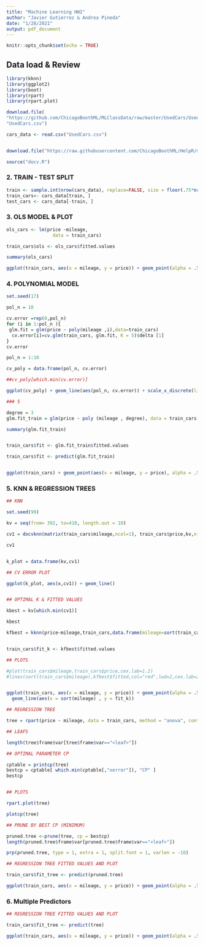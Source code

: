 ```yaml
---
title: "Machine Learning HW2"
author: "Javier Gutierrez & Andrea Pineda"
date: "1/28/2021"
output: pdf_document
---
```


```r
knitr::opts_chunk$set(echo = TRUE)
```

## Data load & Review

```r

library(kknn)
library(ggplot2)
library(boot)
library(rpart)
library(rpart.plot)
```

```r
download.file(
"https://github.com/ChicagoBoothML/MLClassData/raw/master/UsedCars/UsedCars.csv",
"UsedCars.csv")

cars_data <- read.csv("UsedCars.csv")


download.file("https://raw.githubusercontent.com/ChicagoBoothML/HelpR/master/docv.R", "docv.R")

source("docv.R") 


```

### 2. TRAIN - TEST SPLIT

```r
train <- sample.int(nrow(cars_data), replace=FALSE, size = floor(.75*nrow(cars_data)))
train_cars<- cars_data[train, ]
test_cars <- cars_data[-train, ]

```


### 3. OLS MODEL & PLOT

```r

ols_cars <- lm(price ~mileage, 
                 data = train_cars)

train_cars$ols <- ols_cars$fitted.values

summary(ols_cars)
```

```r


ggplot(train_cars, aes(x = mileage, y = price)) + geom_point(alpha = .5, color = 'blue') + geom_line(aes(x = mileage, y = ols))


```

### 4. POLYNOMIAL MODEL

```r

set.seed(17)

pol_n = 10

cv.error =rep(0,pol_n)
for (i in 1:pol_n ){
 glm.fit = glm(price ~ poly(mileage ,i),data=train_cars)
  cv.error[i]=cv.glm(train_cars, glm.fit, K = 5)$delta [1]
}
cv.error

pol_n = 1:10

cv_poly = data.frame(pol_n, cv.error)

##cv_poly[which.min(cv.error)]

ggplot(cv_poly) + geom_line(aes(pol_n, cv.error)) + scale_x_discrete(limits = 1:10)

### 5


```



```r

degree = 3
glm.fit_train = glm(price ~ poly (mileage , degree), data = train_cars)

summary(glm.fit_train)



```



```r

train_cars$fit <- glm.fit_train$fitted.values

train_cars$fit <- predict(glm.fit_train)


ggplot(train_cars) + geom_point(aes(x = mileage, y = price), alpha = .5, color = 'blue') + geom_line(aes(x = mileage, y = fit))

```

### 5. KNN & REGRESSION TREES


```r

## KNN

set.seed(99)

kv = seq(from= 392, to=410, length.out = 10)

cv1 = docvknn(matrix(train_cars$mileage,ncol=1), train_cars$price,kv,nfold=5)

cv1


k_plot = data.frame(kv,cv1)

## CV ERROR PLOT

ggplot(k_plot, aes(x,cv1)) + geom_line()


## OPTIMAL K & FITTED VALUES

kbest = kv[which.min(cv1)]

kbest

kfbest = kknn(price~mileage,train_cars,data.frame(mileage=sort(train_cars$mileage)), k=kbest,kernel = "rectangular")


train_cars$fit_k <- kfbest$fitted.values

## PLOTS

#plot(train_cars$mileage,train_cars$price,cex.lab=1.2)
#lines(sort(train_cars$mileage),kfbest$fitted,col="red",lwd=2,cex.lab=2)


ggplot(train_cars, aes(x = mileage, y = price)) + geom_point(alpha = .5, color = 'blue') + 
  geom_line(aes(x = sort(mileage) , y = fit_k))


```


```r

## REGRESSION TREE

tree = rpart(price ~ mileage, data = train_cars, method = "anova", control = rpart.control(minsplit = 10, cp = 0.001)) 

## LEAFS

length(tree$frame$var[tree$frame$var=="<leaf>"])

## OPTIMAL PARAMETER CP

cptable = printcp(tree)
bestcp = cptable[ which.min(cptable[,"xerror"]), "CP" ]
bestcp


## PLOTS

rpart.plot(tree)

plotcp(tree)

## PRUNE BY BEST CP (MINIMUM)

pruned.tree <-prune(tree, cp = bestcp)
length(pruned.tree$frame$var[pruned.tree$frame$var=="<leaf>"])

prp(pruned.tree, type = 1, extra = 1, split.font = 1, varlen = -10)
```
```r

## REGRESSION TREE FITTED VALUES AND PLOT

train_cars$fit_tree <- predict(pruned.tree)

ggplot(train_cars, aes(x = mileage, y = price)) + geom_point(alpha = .5, color = 'blue') + geom_line(aes(x = mileage, y = fit_tree))


```

### 6. Multiple Predictors

```r

## REGRESSION TREE FITTED VALUES AND PLOT

train_cars$fit_tree <- predict(tree)

ggplot(train_cars, aes(x = mileage, y = price)) + geom_point(alpha = .5, color = 'blue') + geom_line(aes(x = mileage, y = fit_tree))


```
